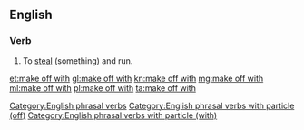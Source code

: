 ==English==

===Verb===
{{en-verb|makes off with|making off with|made off with}}

# {{label|en|transitive}} To [[steal]] (something) and run.

[[Category:English phrasal verbs]]
[[Category:English phrasal verbs with particle (off)]]
[[Category:English phrasal verbs with particle (with)]]

[[et:make off with]]
[[gl:make off with]]
[[kn:make off with]]
[[mg:make off with]]
[[ml:make off with]]
[[pl:make off with]]
[[ta:make off with]]